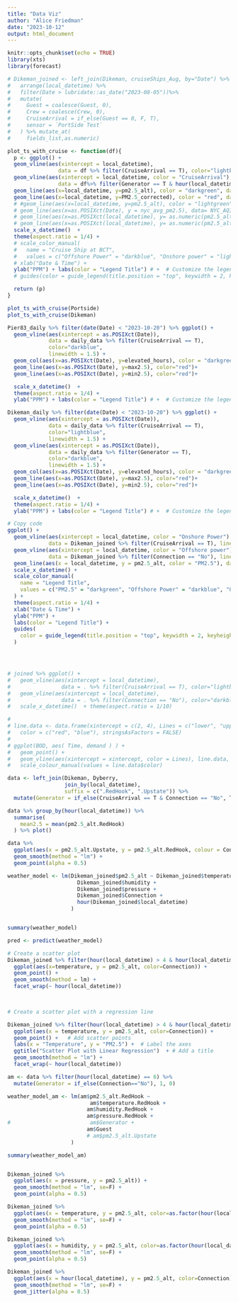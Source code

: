 ```yaml
---
title: "Data Viz"
author: "Alice Friedman"
date: "2023-10-12"
output: html_document
---
```


```r
knitr::opts_chunk$set(echo = TRUE)
library(xts)
library(forecast)
```

```r
# Dikeman_joined <- left_join(Dikeman, cruiseShips_Aug, by="Date") %>%
#   arrange(local_datetime) %>%
#   filter(Date > lubridate::as_date("2023-08-05"))%>%
#   mutate(
#     Guest = coalesce(Guest, 0),
#     Crew = coalesce(Crew, 0),
#     CruiseArrival = if_else(Guest == 0, F, T),
#     sensor = `PortSide Test`
#   ) %>% mutate_at(
#     fields_list,as.numeric)

plot_ts_with_cruise <- function(df){
  p <- ggplot() + 
  geom_vline(aes(xintercept = local_datetime),
                data = df %>% filter(CruiseArrival == T), color="lightblue") +
  geom_vline(aes(xintercept = local_datetime, color = "CruiseArrival"),
                data = df%>% filter(Generator == T & hour(local_datetime) < 15 & hour(local_datetime) > 4), color="darkblue") +
  geom_line(aes(x=local_datetime, y=pm2.5_alt), color = "darkgreen", data=df) +
  geom_line(aes(x=local_datetime, y=PM2.5_corrected), color = "red", data=df) +
  # #geom_line(aes(x=local_datetime, y=pm2.5_alt), color = "lightgreen", data = joined, show.legend = T) +
  # geom_line(aes(x=as.POSIXct(Date), y = nyc_avg_pm2.5), data= NYC_AQI %>% filter(Date > "2023-07-31")) + 
  # geom_line(aes(x=as.POSIXct(local_datetime), y= as.numeric(pm2.5_alt)), data = Hilo_joined) +
  # geom_line(aes(x=as.POSIXct(local_datetime), y= as.numeric(pm2.5_alt), color="Dyberry"), data = Dyberry) +
  scale_x_datetime()  +  
  theme(aspect.ratio = 1/4) + 
  # scale_color_manual(
  #   name = "Cruise Ship at BCT", 
  #   values = c("Offshore Power" = "darkblue", "Onshore power" = "lightblue")) + 
  # xlab("Date & Time") + 
  ylab("PPM") + labs(color = "Legend Title") # +  # Customize the legend title
  # guides(color = guide_legend(title.position = "top", keywidth = 2, keyheight = 1))  # Customize legend appearance

  return (p)
}

plot_ts_with_cruise(Portside)
plot_ts_with_cruise(Dikeman)

```
```r
Pier83_daily %>% filter(date(Date) < "2023-10-20") %>% ggplot() + 
  geom_vline(aes(xintercept = as.POSIXct(Date)),
             data = daily_data %>% filter(CruiseArrival == T), 
             color="darkblue",
             linewidth = 1.5) +
  geom_col(aes(x=as.POSIXct(Date), y=elevated_hours), color = "darkgreen", data=daily_data) +
  geom_line(aes(x=as.POSIXct(Date), y=max2.5), color="red")+
  geom_line(aes(x=as.POSIXct(Date), y=min2.5), color="red")+

  scale_x_datetime()  +  
  theme(aspect.ratio = 1/4) + 
  ylab("PPM") + labs(color = "Legend Title") # +  # Customize the legend title

```
```r
Dikeman_daily %>% filter(date(Date) < "2023-10-20") %>% ggplot() + 
  geom_vline(aes(xintercept = as.POSIXct(Date)),
             data = daily_data %>% filter(CruiseArrival == T), 
             color="lightblue",
             linewidth = 1.5) +
  geom_vline(aes(xintercept = as.POSIXct(Date)),
             data = daily_data %>% filter(Generator == T), 
             color="darkblue",
             linewidth = 1.5) +
  geom_col(aes(x=as.POSIXct(Date), y=elevated_hours), color = "darkgreen", data=daily_data) +
  geom_line(aes(x=as.POSIXct(Date), y=max2.5), color="red")+
  geom_line(aes(x=as.POSIXct(Date), y=min2.5), color="red")+

  scale_x_datetime()  +  
  theme(aspect.ratio = 1/4) + 
  ylab("PPM") + labs(color = "Legend Title") # +  # Customize the legend title

```
```r
# Copy code
ggplot() + 
  geom_vline(aes(xintercept = local_datetime, color = "Onshore Power"),
             data = Dikeman_joined %>% filter(CruiseArrival == T), linetype = "solid") +
  geom_vline(aes(xintercept = local_datetime, color = "Offshore power"),
             data = Dikeman_joined %>% filter(Connection == "No"), linetype = "dashed") +
  geom_line(aes(x = local_datetime, y = pm2.5_alt, color = "PM2.5"), data = Dikeman_joined) +
  scale_x_datetime() +
  scale_color_manual(
    name = "Legend Title",
    values = c("PM2.5" = "darkgreen", "Offshore Power" = "darkblue", "Onshore power" = "lightblue" )
  ) +
  theme(aspect.ratio = 1/4) +
  xlab("Date & Time") +
  ylab("PPM") +
  labs(color = "Legend Title") +
  guides(
    color = guide_legend(title.position = "top", keywidth = 2, keyheight = 1)
  )




# joined %>% ggplot() + 
#   geom_vline(aes(xintercept = local_datetime),
#                data = . %>% filter(CruiseArrival == T), color="lightblue") +
#   geom_vline(aes(xintercept = local_datetime),
#                data = . %>% filter(Connection == "No"), color="darkblue") +
#   scale_x_datetime()  + theme(aspect.ratio = 1/10)

# 
# line.data <- data.frame(xintercept = c(2, 4), Lines = c("lower", "upper"),
#   color = c("red", "blue"), stringsAsFactors = FALSE)
# 
# ggplot(BOD, aes( Time, demand ) ) + 
#   geom_point() + 
#   geom_vline(aes(xintercept = xintercept, color = Lines), line.data, size = 1) +
#   scale_colour_manual(values = line.data$color)
```

```r
data <- left_join(Dikeman, Dyberry, 
                  join_by(local_datetime),
                  suffix = c(".RedHook", ".Upstate")) %>%
  mutate(Generator = if_else(CruiseArrival == T & Connection == "No", T, F))

data %>% group_by(hour(local_datetime)) %>%
  summarise(
    mean2.5 = mean(pm2.5_alt.RedHook)
  ) %>% plot()

data %>%
  ggplot(aes(x = pm2.5_alt.Upstate, y = pm2.5_alt.RedHook, colour = Connection, fill = CruiseArrival)) +
  geom_smooth(method = "lm") +
  geom_point(alpha = 0.5) 

```
```r

weather_model <- lm(Dikeman_joined$pm2.5_alt ~ Dikeman_joined$temperature + 
                      Dikeman_joined$humidity + 
                      Dikeman_joined$pressure + 
                      Dikeman_joined$Connection + 
                      hour(Dikeman_joined$local_datetime)
                    )


summary(weather_model)

pred <- predict(weather_model)

# Create a scatter plot
Dikeman_joined %>% filter(hour(local_datetime) > 4 & hour(local_datetime) < 18) %>%
  ggplot(aes(x=temperature, y = pm2.5_alt, color=Connection)) +
  geom_point() +
  geom_smooth(method = lm) +
  facet_wrap(~ hour(local_datetime))

         

# Create a scatter plot with a regression line

Dikeman_joined %>% filter(hour(local_datetime) > 4 & hour(local_datetime) < 10) %>%
  ggplot(aes(x = temperature, y = pm2.5_alt, color=Connection)) +
  geom_point() +   # Add scatter points
  labs(x = "Temperature", y = "PM2.5") +  # Label the axes
  ggtitle("Scatter Plot with Linear Regression")  + # Add a title 
  geom_smooth(method = "lm") +
  facet_wrap(~ hour(local_datetime))

am <- data %>% filter(hour(local_datetime) == 6) %>%
  mutate(Generator = if_else(Connection=="No"), 1, 0)

weather_model_am <- lm(am$pm2.5_alt.RedHook ~ 
                          am$temperature.RedHook +
                         am$humidity.RedHook +
                         am$pressure.RedHook +
#                         am$Generator +
                         am$Guest
                         # am$pm2.5_alt.Upstate
                    )

summary(weather_model_am)


Dikeman_joined %>%
  ggplot(aes(x = pressure, y = pm2.5_alt)) +
  geom_smooth(method = "lm", se=F) +
  geom_point(alpha = 0.5) 

Dikeman_joined %>%
  ggplot(aes(x = temperature, y = pm2.5_alt, color=as.factor(hour(local_datetime)))) +
  geom_smooth(method = "lm", se=F) +
  geom_point(alpha = 0.5) 

Dikeman_joined %>%
  ggplot(aes(x = humidity, y = pm2.5_alt, color=as.factor(hour(local_datetime)))) +
  geom_smooth(method = "lm", se=F) +
  geom_point(alpha = 0.5) 

Dikeman_joined %>%
  ggplot(aes(x = hour(local_datetime), y = pm2.5_alt, color=Connection)) +
  geom_smooth(method = "lm", se=F) +
  geom_jitter(alpha = 0.5) 

```

